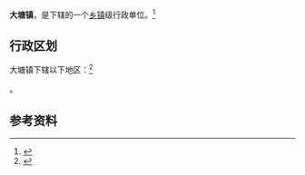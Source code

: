 {{中国乡级行政区|44/06/07/101/000}}

'''大塘镇'''，是{{PRC admin/fullname|44/06/07/101/000|3}}下辖的一个[[乡镇|乡镇]]级行政单位。<ref>{{PRC admin/ref sgc|{{PRC admin/parent|44/06/07/101/000}}}}</ref>

== 行政区划 ==

大塘镇下辖以下地区：<ref>{{PRC admin/ref sgc|44/06/07/101/000}}</ref>

{{PRC admin/children|44/06/07/101/000}}。

== 参考资料 ==

{{reflist}}

{{行政区划小作品}}
{{PRC admin/navcat|44/06/07/101/000}}